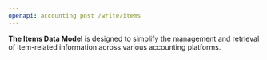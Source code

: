 ```yaml
---
openapi: accounting post /write/items
---
```


**The Items Data Model** is designed to simplify the management and retrieval of item-related information across various accounting platforms.
